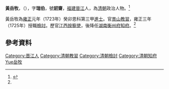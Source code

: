 '''黃岳牧'''，（{{bd|?||?||catIdx=Huang黃岳牧}}），字'''瑞伯'''，號'''訒齋'''，[[福建|福建]][[晉江|晉江]]人，為[[清朝|清朝]]政治人物。<ref name=Ci-lin-ji-lue>{{cite book |author=[[朱汝珍|朱汝珍]] |title=《詞林輯略·卷十·特授改補館職》 |publisher=明文書局}}</ref>

黃岳牧為[[雍正|雍正]]元年（1723年）癸卯恩科第三甲[[進士|進士]]。官[[景山|景山]][[教習|教習]]，雍正三年（1725年）授職[[檢討|檢討]]。歷官[[江西|江西]][[按察使|按察使]]，後降任[[湖南|湖南]][[衡州府|衡州府]][[知府|知府]]。<ref name=Ci-lin-ji-lue/>

==參考資料==
{{reflist}}

{{清朝人物小作品}}
{{雍正元年癸卯恩科殿試金榜}}
{{特授改補館職翰林}}

{{DEFAULTSORT:Huang黃岳牧}}
[[Category:晋江人|Category:晋江人]]
[[Category:清朝教習|Category:清朝教習]]
[[Category:清朝檢討|Category:清朝檢討]]
[[Category:清朝知府|Category:清朝知府]]
[[Category:黃姓|Yue岳牧]]